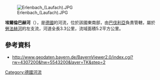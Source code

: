 {{Onesource|time=2020-08-24T12:53:52+00:00}}
{{Coord|50|0|43.34|N|9|17|41.66|E|display=title}}
[[Image:Erlenbach_(Laufach).JPG|right]]

'''埃爾倫巴赫河'''（{{lang-de|Erlenbach}}），是[[德國|德國]]的河流，位於該國東南部，由[[巴伐利亞|巴伐利亞]]負責管轄，屬於[[勞法赫河|勞法赫河]]的左支流，河道全長3.3公里，流域面積5.2平方公里。

==參考資料==
* http://www.geodaten.bayern.de/BayernViewer2.0/index.cgi?rw=4307200&hw=5543200&layer=TK&step=2{{Wayback|url=http://www.geodaten.bayern.de/BayernViewer2.0/index.cgi?rw=4307200&hw=5543200&layer=TK&step=2 |date=20160304210151 }}

{{Germany-geo-stub}}
[[Category:德國河流|Category:德國河流]]